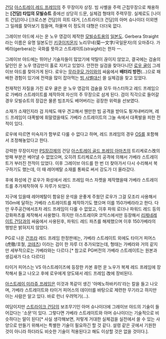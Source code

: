 [[건담]] [[아스트레이 레드 프레임]]의 주 무장이자 상징. 빔 사벨을 주력 근접무장으로 채용하는 '''[건담] 타입의 모빌슈트''' 중에선 상당히 드문, 실체검 형태의 주력무장. 실제로도 [나이트 건담]이나 [크로스본 건담]의 히트 대거, [스트라이크 건담]의 아머 슈나이더 이외엔 그 일례를 찾아보기 힘들며, 하물며 이 정도의 대형은 더더욱 없다.

그레이브 야드에 사는 운 노우 영감이 제작한 [[모빌슈트]]용의 [[일본도]]. Gerbera Straight 라는 이름은 유명 일본도인 [[키쿠이치몬지]] 노리무네(菊一文字/국일문자)의 오마쥬다. 가베라(gerbera)는 국화를 뜻하고 스트레이트(straight)는 한자 一.

그레이브 야드에는 뛰어난 기술자들이 많았기에 약탈이 끊이지 않았고, 결국에는 검술의 달인인 운 노우 영감만이 홀로 지키고 있었다. 안전한 실검을 찾아다니던 [[로우 귤]]이 그레이브 야드를 찾아가게 된다. 로우는 [[무라쿠모 가이]]와의 싸움에서 '''배터리 방전'''(...)으로 패배한 경험이 있기에 전력을 많이 잡아먹는 [[빔 사벨]]대신 쓸 실체검을 찾고 있었다.

천재적인 자질을 가진 로우 귤은 운 노우 영감의 검술을 모두 마스터하고 레드 프레임으로 가베라 스트레이트를 제작하여 자신의 주 무장으로 삼게 된다. 검이 직각으로 들어갈 경우 모빌슈트의 장갑은 물론 빔조차도 베어버리는 굉장한 위력을 선보였다.

소재가 소재인지라 검 자체도 매우 견고해서 웬만한 빔 공격을 받아도 튕겨내버리며, 레드 프레임이 대폭발에 휘말렸을때도 가베라 스트레이트의 그늘 속에서 대폭발을 피한 전적이 있다.

로우에 따르면 미숙자가 함부로 다룰 수 없다고 하며, 레드 프레임의 경우 [[OS]]를 포함해서 조정해놓았다고 한다.

강력한 무장이지만 [[PS장갑]]제의 건담 [[아스트레이 골드 프레임 아마츠]]의 트리케로스改의 방패 부분은 베어낼 수 없었으며, 오히려 트리케로스의 공격에 의해서 가베라 스트레이트가 부러진 전적이 있었다. 이후 그레이브 야드를 한 번 더 찾아가서 다시 수리해서 복구하기도 했는데, 이 때 레어메탈 소재를 통짜로 써서 강도가 더 올라갔다.

후에 화성에 간 로우가 화성에서 레드 프레임 마스 자켓을 제작했을때 가베라 스트레이트를 추가제작하여 두 자루가 되었다.

지구에 있을때 레어메탈이 함유된 운석을 운좋게 주웠던 로우가 그걸 모조리 사용해서 150m에 달하는 가베라 스트레이트를 제작하기도 했으며 이를 150가베라라고 한다. 다만 우주공간에서조차 레드 프레임이 다룰 수 없었고, 이후 파워 로더나 파워드 레드 등의 강화파츠를 제작해서 사용했다. 하지만 아스트레이R 코믹스에서만 등장해서 [[리제네레이트 건담]]과의 싸움에서 사용된후, 파워드 레드 파츠를 해제했으며 이후 150가베라의 행방은 밝혀지지 않았다.

PG로 나온 [[건프라]] 레드 프레임 한정판에는, 가베라 스트레이트 외에도 타이거 피어스(虎徹/호철, [[코테츠]]) 이라는 검이 한 자루 더 추가되었는데, 형태는 가베라와 거의 같지만 세부적으로는 가베라와는 다르다.[* 참고로 PG버전의 가베라 스트레이트는 원본과 생김새가 다소 다르다]

타이거 피어스는 VS 아스트레이즈에 등장한 카본 휴먼 운 노우가 복제 레드 프레임에 장착해서 들고 나오고 후에 로우에게 양도돼서 레드 프레임 改에 장비된다.

[[아스트레이 미라쥬 프레임]]은 이것과 똑같이 생긴 '아메노하바키리'라는 칼을 들고 나오며, 가베라 스트레이트와 타이거 피어스의 데이터를 바탕으로 제련한 무기라고 하지만 아는 사람은 알고 있다. 바로 런너 우려먹기(...).

여담이지만 [[스트라이크 건담]]의 보조무기인 아머 슈나이더에 그레이브 야드의 기술이 들어갔다는 '소문'이 있다. 그렇다면 가베라 스트레이트와 아머 슈나이더는 기술적으로 비슷하다는 말이 된다[* 사실 생각해보면, 저렇게 거대한 실체검을 실전에서 쓸 수 있는 사양으로 만들기 위해서는 특별한 기술이 필요하긴 할 것 같다. 설령 같은 곳에서 기원한 것이 아니라 하더라도 비슷한 기술이 적용된다고 해도 이상할 것은 없을 것이다.].
